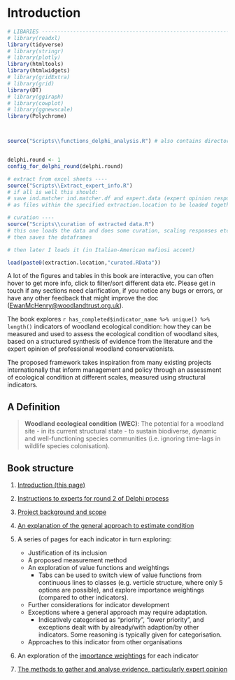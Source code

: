 # Introduction {.unnumbered}

```r

# LIBARIES ---------------------------------------------------------------
# library(readxl)
library(tidyverse)
# library(stringr)
# library(plotly)
library(htmltools)
library(htmlwidgets)
# library(gridExtra)
# library(grid)
library(DT)
# library(ggiraph)
# library(cowplot)
# library(ggnewscale)
library(Polychrome)



source("Scripts\\functions_delphi_analysis.R") # also contains directorys for forms etc



```
```r
delphi.round <- 1
config_for_delphi_round(delphi.round)
```
```r

# extract from excel sheets ----
source("Scripts\\Extract_expert_info.R")
# if all is well this should:
# save ind.matcher ind.matcher.df and expert.data (expert opinion responses from the Delphi forms) 
# as files within the specified extraction.location to be loaded together

# curation ----
source("Scripts\\curation of extracted data.R")
# this one loads the data and does some curation, scaling responses etc
# then saves the dataframes

# then later I loads it (in Italian-American mafiosi accent)
```

```r
load(paste0(extraction.location,"curated.RData"))
```

A lot of the figures and tables in this book are interactive, you can often hover to get more info, click to filter/sort different data etc. Please get in touch if any sections need clarification, if you notice any bugs or errors, or have any other feedback that might improve the doc ([EwanMcHenry\@woodlandtrust.org.uk](mailto:EwanMchenry@woodlandtrust.org.uk)).

The book explores `r has_completed$indicator_name %>% unique() %>% length()` indicators of woodland ecological condition: how they can be measured and used to assess the ecological condition of woodland sites, based on a structured synthesis of evidence from the literature and the expert opinion of professional woodland conservationists.

The proposed framework takes inspiration from many existing projects internationally that inform management and policy through an assessment of ecological condition at different scales, measured using structural indicators.

## A Definition

> **Woodland ecological condition (WEC)**: The potential for a woodland site - in its current structural state - to sustain biodiverse, dynamic and well-functioning species communities (i.e. ignoring time-lags in wildlife species colonisation).

## Book structure

1.  [Introduction (this page)](index.qmd)

2.  [Instructions to experts for round 2 of Delphi process](002_delphi_r2_instructions.qmd)

3.  [Project background and scope](001_project%20background.qmd)

4.  [An explanation of the general approach to estimate condition](01_general%20approach.qmd)

5.  A series of pages for each indicator in turn exploring:

    -   Justification of its inclusion
    -   A proposed measurement method
    -   An exploration of value functions and weightings
        -   Tabs can be used to switch view of value functions from continuous lines to classes (e.g. verticle structure, where only 5 options are possible), and explore importance weightings (compared to other indicators).
    -   Further considerations for indicator development
    -   Exceptions where a general approach may require adaptation.
        -   Indicatively categorised as "priority", "lower priority", and exceptions dealt with by already/with adaption/by other indicators. Some reasoning is typically given for categorisation.
    -   Approaches to this indicator from other organisations

6.  An exploration of the [importance weightings](04_Importance%20weightings.qmd) for each indicator

7.  [The methods to gather and analyse evidence, particularly expert opinion](02_methods.qmd)
